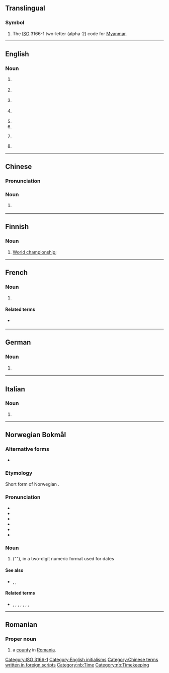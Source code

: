 {{also|mm|Mm|mm.|.mm|m.m.|M&M}}
==Translingual==

===Symbol===
{{head|mul|symbol}}

# The [[ISO]] 3166-1 two-letter (alpha-2) code for [[Myanmar]].

[[Category:ISO 3166-1]]

----

==English==

===Noun===
{{en-noun}}

# {{lb|en|education}} {{abbr of|en|[[master|Master]] of [[music|Music]]}}
# {{lb|en|education}} {{abbr of|en|[[master|Master]] of [[management|Management]]}}
# {{lb|en|freemasonry}} {{abbr of|en|[[master|Master]] [[Mason]]}}
# {{lb|en|amateur radio}} {{abbr of|en|[[maritime]] [[mobile]]}}
# {{abbr of|en|mile marker}}
# {{abbr of|en|man-month}}
# {{lb|en|philately}} {{initialism of|en|[[mounted]] [[mint]]}}
# {{lb|en|finance}} {{abbr of|en|[[million]]}}

[[Category:English initialisms]]

----

==Chinese==

===Pronunciation===
{{zh-pron
|m=měiméi
|cat=n
}}

===Noun===
{{zh-noun}}

# {{lb|zh|internet slang}} {{zh-alt-form|美眉}}

[[Category:Chinese terms written in foreign scripts]]

----

==Finnish==

===Noun===
{{fi-noun}}

# [[world championship|World championship]]; {{abbreviation of|fi|maailmanmestaruus}}

----

==French==

===Noun===
{{head|fr|noun plural form}}

# {{lb|fr|nonstandard}} {{altform|fr|MM.}}

====Related terms====
* {{l|fr|M.}} {{gloss|singular}}

----

==German==

===Noun===
{{head|de|noun}}

# {{lb|de|apartment listing}} {{abbreviation of|de|[[Monatsmiete]] or [[Monatsmieten]]}}

----

==Italian==

===Noun===
{{head|it|noun}}

# {{init of|it|[[w:it:Marina Militare|Marina Militare]]}}

----

==Norwegian Bokmål==

===Alternative forms===
* {{l|nb|mm}}

===Etymology===
Short form of Norwegian {{l|nb|måned||month}}.

===Pronunciation===
* {{IPA|nb|/ɛmːɛmː/|/mɔːnə(d)/}}
* {{audio|nb|NB - Pronunciation of Norwegian Bokmål «MM».ogg|Audio}}
* {{audio|nb|NB - Pronunciation of Norwegian Bokmål «måned».ogg|Audio}}
* {{rhymes|nb|ɛmː|ɔːnə|əd}}
* {{hyphenation|nb|M|M}}
* {{homophones|nb|måne|måned|mm}}

===Noun===
{{head|nb|noun}}

# {{abbreviation of|nb|[[måned]]|nodot=1}} ("{{l|en|month}}"), in a two-digit numeric format used for dates
#: {{syn|nb|måned|mm}}

====See also====
* {{l|nb|DD}}, {{l|nb|ÅÅ}}, {{l|nb|ÅÅÅÅ}}

====Related terms====
* {{l|nb|ddmmåå}}, {{l|nb|ddmmåååå}}, {{l|nb|DDMMÅÅ}}, {{l|nb|DDMMÅÅÅÅ}}, {{l|nb|dd/mm/åå}}, {{l|nb|dd/mm/åååå}}, {{l|nb|DD/MM/ÅÅ}}, {{l|nb|DD/MM/ÅÅÅÅ}}

[[Category:nb:Time]]
[[Category:nb:Timekeeping]]

----

==Romanian==

===Proper noun===
{{head|ro|proper noun}}

# {{abbreviation of|ro|Maramureș|dot=,}} a [[county]] in [[Romania]].